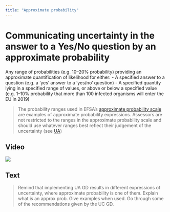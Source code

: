 ```yaml
---
title: "Approximate probability"
---
```


# Communicating uncertainty in the answer to a Yes/No question by an approximate probability 

Any range of probabilities (e.g. 10–20% probability) providing an approximate quantification of likelihood for either:
  - A specified answer to a question (e.g. a ‘yes’ answer to a ‘yes/no’ question) 
  - A specified quantity lying in a specified range of values, or above or below a specified value (e.g. 1–10% probability that more than 100 infected organisms will enter the EU in 2019)

> The probability ranges used in EFSA’s [approximate probability scale](../pmguidance/pmcommunication_principles.qmd#tbl-approx-probscale) are examples of approximate probability expressions. Assessors are not restricted to the ranges in the approximate probability scale and should use whatever ranges best reflect their judgement of the uncertainty (see [UA](https://doi.org/10.2903/j.efsa.2018.5123))

:::: {.panel-tabset}

## Video

![](https://upload.wikimedia.org/wikipedia/commons/0/09/YouTube_full-color_icon_%282017%29.svg)

## Text

> Remind that implementing UA GD results in different expressions of uncertainty, where approximate probability is one of them. Explain what is an approx prob. Give examples when used. Go through some of the recommendations given by the UC GD. 

::::






